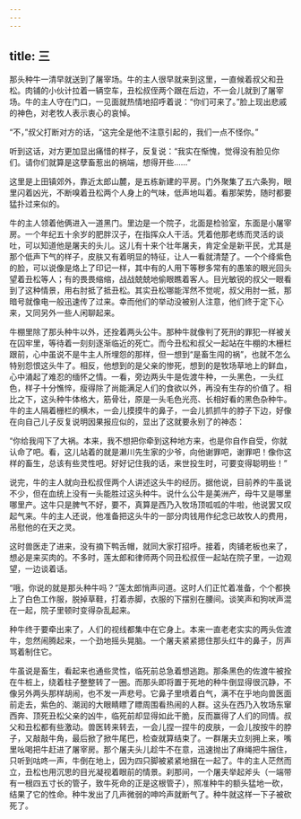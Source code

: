 ```yaml
---
---
---
```

title: 三
---




那头种牛一清早就送到了屠宰场。牛的主人很早就来到这里，一直候着叔父和丑松。肉铺的小伙计拉着一辆空车，丑松叔侄两个跟在后边，不一会儿就到了屠宰场。牛的主人守在门口，一见面就热情地招呼着说：“你们可来了。”脸上现出悲戚的神色，对老牧人表示衷心的哀悼。

“不，”叔父打断对方的话，“这完全是他不注意引起的，我们一点不怪你。”

听到这话，对方更加显出痛惜的样子，反复说：“我实在惭愧，觉得没有脸见你们。请你们就算是这孽畜惹出的祸端，想得开些……”

这里是上田镇郊外，靠近太郎山麓，是五栋新建的平房。门外聚集了五六条狗，眼里闪着凶光，不断嗅着丑松两个人身上的气味，低声地叫着。看那架势，随时都要猛扑过来似的。

牛的主人领着他俩进入一道黑门。里边是一个院子，北面是检验室，东面是小屠宰房。一个年纪五十余岁的肥胖汉子，在指挥众人干活。凭着他那老练而灵活的谈吐，可以知道他是屠夫的头儿。这儿有十来个壮年屠夫，肯定全是新平民，尤其是那个低声下气的样子，皮肤又有着明显的特征，让人一看就清楚了。一个个绛紫色的脸，可以说像是烙上了印记一样，其中有的人用下等秽多常有的愚笨的眼光回头望着丑松等人；有的畏畏缩缩，战战兢兢地偷眼瞧着客人。目光敏锐的叔父一眼看到了这种情景，用右肘抵了抵丑松。其实丑松哪能浑然不觉呢，叔父用肘一抵，那暗号就像电一般迅速传了过来。幸而他们的举动没被别人注意，他们终于定下心来，又同另外一些人闲聊起来。

牛棚里除了那头种牛以外，还拴着两头公牛。那种牛就像判了死刑的罪犯一样被关在囚牢里，等待着一刻刻逐渐临近的死亡。而今丑松和叔父一起站在牛棚的木栅栏跟前，心中虽说不是牛主人所埋怨的那样，但一想到“是畜生闯的祸”，也就不怎么特别怨恨这头牛了。相反，他想到的是父亲的惨死，想到的是牧场草地上的鲜血，心中涌起了难忍的缅怀之情。一看，旁边两头牛是佐渡牛种，一头黑色，一头红色，样子十分憔悴，瘦得除了尚能满足人们的食欲以外，再没有生存的价值了。相比之下，这头种牛体格大，筋骨壮，原是一头毛色光亮、长相好看的黑色杂种牛。牛的主人隔着栅栏的横木，一会儿摸摸牛的鼻子，一会儿抓抓牛的脖子下边，好像在向自己儿子反复说明因果报应似的，显出了这就要永别了的神态：

“你给我闯下了大祸。本来，我不想把你牵到这种地方来，也是你自作自受，你就认命了吧。看，这儿站着的就是濑川先生家的少爷，向他谢罪吧，谢罪吧！像你这样的畜生，总该有些灵性吧。好好记住我的话，来世投生时，可要变得聪明些！”

说完，牛的主人就向丑松叔侄两个人讲述这头牛的经历。据他说，目前养的牛虽说不少，但在血统上没有一头能胜过这头种牛。说什么公牛是美洲产，母牛又是哪里哪里产。这牛只是脾气不好，要不，真算是西乃入牧场顶呱呱的牛啦，他说罢又叹起气来。牛的主人还说，他准备把这头牛的一部分肉钱用作纪念已故牧人的费用，吊慰他的在天之灵。

这时兽医走了进来，没有摘下鸭舌帽，就同大家打招呼。接着，肉铺老板也来了，想必是来买肉的。不多时，莲太郎和律师两个同丑松叔侄一起站在院子里，一边观望，一边谈着话。

“哦，你说的就是那头种牛吗？”莲太郎悄声问道。这时人们正忙着准备，个个都换上了白色工作服，脱掉草鞋，打着赤脚，衣服的下摆别在腰间。谈笑声和狗吠声混在一起，院子里顿时变得杂乱起来。

种牛终于要牵出来了，人们的视线都集中在它身上。本来一直老老实实的两头佐渡牛，忽然闹腾起来，一个劲地摇头晃脑。一个屠夫紧紧摁住那头红牛的鼻子，厉声骂着制住它。

牛虽说是畜生，看起来也通些灵性，临死前总急着想逃跑。那条黑色的佐渡牛被拴在牛桩上，绕着柱子整整转了一圈。而那头即将置于死地的种牛倒显得很沉静，不像另外两头那样胡闹，也不发一声悲号。它鼻子里喷着白气，满不在乎地向兽医面前走去，紫色的、潮润的大眼睛瞟了瞟周围看热闹的人群。这头在西乃入牧场东窜西奔、顶死丑松父亲的凶牛，临死前却显得如此干脆，反而赢得了人们的同情。叔父和丑松都有些激动。兽医转来转去，一会儿捏一捏牛的皮肤，一会儿按按牛的脖子，又敲敲牛角，最后掀了掀牛尾巴，检查就算结束了。一群屠夫立刻拥上来，嘴里吆喝把牛赶进了屠宰房。那个屠夫头儿趁牛不在意，迅速抛出了麻绳把牛捆住，只听到咕咚一声，牛倒在地上，因为四只脚被紧紧地捆在一起了。牛的主人茫然而立，丑松也用沉思的目光凝视着眼前的情景。刹那间，一个屠夫举起斧头（一端带有一根四五寸长的管子，致牛死命的正是这根管子），照准种牛的额头猛地一砍，结果了它的性命。种牛发出了几声微弱的呻吟声就断气了。种牛就这样一下子被砍死了。
